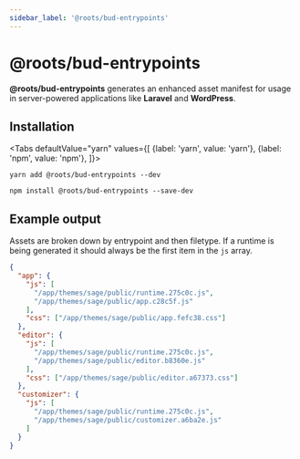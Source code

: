 ```yaml
---
sidebar_label: '@roots/bud-entrypoints'
---
```



# @roots/bud-entrypoints

**@roots/bud-entrypoints** generates an enhanced asset manifest for usage in server-powered applications like **Laravel** and **WordPress**.

## Installation

<Tabs
  defaultValue="yarn"
  values={[
    {label: 'yarn', value: 'yarn'},
    {label: 'npm', value: 'npm'},
  ]}>
  <TabItem value="yarn">

    yarn add @roots/bud-entrypoints --dev

  </TabItem>
  <TabItem value="npm">

    npm install @roots/bud-entrypoints --save-dev

  </TabItem>
</Tabs>

## Example output

Assets are broken down by entrypoint and then filetype. If a runtime is being generated it should always be the first item in the `js` array.

```json
{
  "app": {
    "js": [
      "/app/themes/sage/public/runtime.275c0c.js",
      "/app/themes/sage/public/app.c28c5f.js"
    ],
    "css": ["/app/themes/sage/public/app.fefc38.css"]
  },
  "editor": {
    "js": [
      "/app/themes/sage/public/runtime.275c0c.js",
      "/app/themes/sage/public/editor.b8360e.js"
    ],
    "css": ["/app/themes/sage/public/editor.a67373.css"]
  },
  "customizer": {
    "js": [
      "/app/themes/sage/public/runtime.275c0c.js",
      "/app/themes/sage/public/customizer.a6ba2e.js"
    ]
  }
}
```

